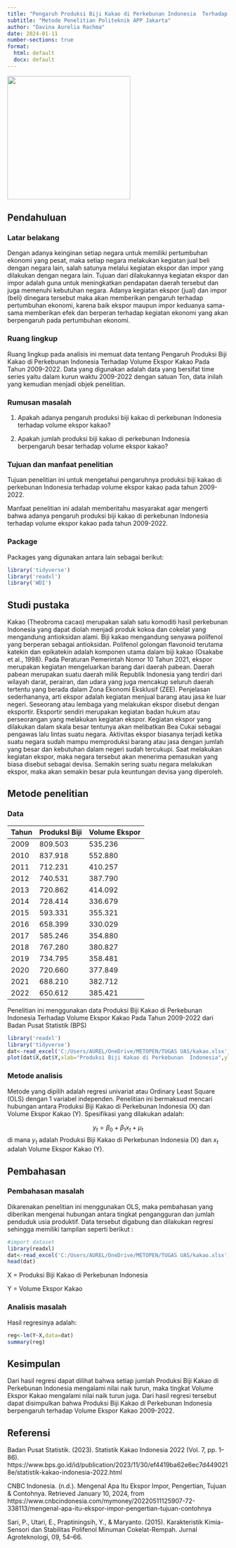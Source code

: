 ---
title: "Pengaruh Produksi Biji Kakao di Perkebunan Indonesia  Terhadap Volume Ekspor Kakao Pada Tahun 2009-2022"
subtitle: "Metode Penelitian Politeknik APP Jakarta"
author: "Davina Aurelia Rachma"
date: 2024-01-11
number-sections: true
format:
  html: default
  docx: default
---

![](poltekapp.jpg){fig-align="center" width="280"}

## Pendahuluan

### Latar belakang

Dengan adanya keinginan setiap negara untuk memiliki pertumbuhan ekonomi yang pesat, maka setiap negara melakukan kegiatan jual beli dengan negara lain, salah satunya melalui kegiatan ekspor dan impor yang dilakukan dengan negara lain. Tujuan dari dilakukannya kegiatan ekspor dan impor adalah guna untuk meningkatkan pendapatan daerah tersebut dan juga memenuhi kebutuhan negara. Adanya kegiatan ekspor (jual) dan impor (beli) dinegara tersebut maka akan memberikan pengaruh terhadap pertumbuhan ekonomi, karena baik ekspor maupun impor keduanya sama-sama memberikan efek dan berperan terhadap kegiatan ekonomi yang akan berpengaruh pada pertumbuhan ekonomi.

### Ruang lingkup

Ruang lingkup pada analisis ini memuat data tentang Pengaruh Produksi Biji Kakao di Perkebunan Indonesia Terhadap Volume Ekspor Kakao Pada Tahun 2009-2022. Data yang digunakan adalah data yang bersifat time series yaitu dalam kurun waktu 2009-2022 dengan satuan Ton, data inilah yang kemudian menjadi objek penelitian.

### Rumusan masalah

1.  Apakah adanya pengaruh produksi biji kakao di perkebunan Indonesia terhadap volume ekspor kakao?

2.  Apakah jumlah produksi biji kakao di perkebunan Indonesia berpengaruh besar terhadap volume ekspor kakao?

### Tujuan dan manfaat penelitian

Tujuan penelitian ini untuk mengetahui pengaruhnya produksi biji kakao di perkebunan Indonesia terhadap volume ekspor kakao pada tahun 2009-2022.

Manfaat penelitian ini adalah memberitahu masyarakat agar mengerti bahwa adanya pengaruh produksi biji kakao di perkebunan Indonesia terhadap volume ekspor kakao pada tahun 2009-2022.

### Package

Packages yang digunakan antara lain sebagai berikut:

```{r}
library('tidyverse')
library('readxl')
library('WDI') 
```

## Studi pustaka

Kakao (Theobroma cacao) merupakan salah satu komoditi hasil perkebunan Indonesia yang dapat diolah menjadi produk kokoa dan cokelat yang mengandung antioksidan alami. Biji kakao mengandung senyawa polifenol yang berperan sebagai antioksidan. Polifenol golongan flavonoid terutama katekin dan epikatekin adalah komponen utama dalam biji kakao (Osakabe et al., 1998). Pada Peraturan Pemerintah Nomor 10 Tahun 2021, ekspor merupakan kegiatan mengeluarkan barang dari daerah pabean. Daerah pabean merupakan suatu daerah milik Republik Indonesia yang terdiri dari wilayah darat, perairan, dan udara yang juga mencakup seluruh daerah tertentu yang berada dalam Zona Ekonomi Eksklusif (ZEE). Penjelasan sederhananya, arti ekspor adalah kegiatan menjual barang atau jasa ke luar negeri. Seseorang atau lembaga yang melakukan ekspor disebut dengan eksportir. Eksportir sendiri merupakan kegiatan badan hukum atau perseorangan yang melakukan kegiatan ekspor. Kegiatan ekspor yang dilakukan dalam skala besar tentunya akan melibatkan Bea Cukai sebagai pengawas lalu lintas suatu negara. Aktivitas ekspor biasanya terjadi ketika suatu negara sudah mampu memproduksi barang atau jasa dengan jumlah yang besar dan kebutuhan dalam negeri sudah tercukupi. Saat melakukan kegiatan ekspor, maka negara tersebut akan menerima pemasukan yang biasa disebut sebagai devisa. Semakin sering suatu negara melakukan ekspor, maka akan semakin besar pula keuntungan devisa yang diperoleh.

## Metode penelitian

### Data

| Tahun | ProduksI Biji | Volume Ekspor |
|-------|---------------|---------------|
| 2009  | 809.503       | 535.236       |
| 2010  | 837.918       | 552.880       |
| 2011  | 712.231       | 410.257       |
| 2012  | 740.531       | 387.790       |
| 2013  | 720.862       | 414.092       |
| 2014  | 728.414       | 336.679       |
| 2015  | 593.331       | 355.321       |
| 2016  | 658.399       | 330.029       |
| 2017  | 585.246       | 354.880       |
| 2018  | 767.280       | 380.827       |
| 2019  | 734.795       | 358.481       |
| 2020  | 720.660       | 377.849       |
| 2021  | 688.210       | 382.712       |
| 2022  | 650.612       | 385.421       |

Penelitian ini menggunakan data Produksi Biji Kakao di Perkebunan Indonesia Terhadap Volume Ekspor Kakao Pada Tahun 2009-2022 dari Badan Pusat Statistik (BPS)

```{r}
library('readxl')
library('tidyverse')
dat<-read_excel('C:/Users/AUREL/OneDrive/METOPEN/TUGAS UAS/kakao.xlsx')
plot(dat$X,dat$Y,xlab="Produksi Biji Kakao di Perkebunan  Indonesia",ylab="Volume Ekspor Kakao")
```

### Metode analisis

Metode yang dipilih adalah regresi univariat atau Ordinary Least Square (OLS) dengan 1 variabel independen. Penelitian ini bermaksud mencari hubungan antara Produksi Biji Kakao di Perkebunan Indonesia (X) dan Volume Ekspor Kakao (Y). Spesifikasi yang dilakukan adalah:

$$
y_{t}=\beta_0 + \beta_1 x_t+\mu_t
$$ di mana $y_t$ adalah Produksi Biji Kakao di Perkebunan Indonesia (X) dan $x_t$ adalah Volume Ekspor Kakao (Y).

## Pembahasan

### Pembahasan masalah

Dikarenakan penelitian ini menggunakan OLS, maka pembahasan yang diberikan mengenai hubungan antara tingkat pengangguran dan jumlah penduduk usia produktif. Data tersebut digabung dan dilakukan regresi sehingga memiliki tampilan seperti berikut :

```{r}
#import dataset
library(readxl)
dat<-read_excel('C:/Users/AUREL/OneDrive/METOPEN/TUGAS UAS/kakao.xlsx')
head(dat)
```

X = Produksi Biji Kakao di Perkebunan Indonesia

Y = Volume Ekspor Kakao

### Analisis masalah

Hasil regresinya adalah:

```{r}
reg<-lm(Y~X,data=dat)
summary(reg)
```

## Kesimpulan

Dari hasil regresi dapat dilihat bahwa setiap jumlah Produksi Biji Kakao di Perkebunan Indonesia mengalami nilai naik turun, maka tingkat Volume Ekspor Kakao mengalami nilai naik turun juga. Dari hasil regresi tersebut dapat disimpulkan bahwa Produksi Biji Kakao di Perkebunan Indonesia berpengaruh terhadap Volume Ekspor Kakao 2009-2022.

## Referensi

Badan Pusat Statistik. (2023). Statistik Kakao Indonesia 2022 (Vol. 7, pp. 1--86). https://www.bps.go.id/id/publication/2023/11/30/ef4419ba62e6ec7d4490218e/statistik-kakao-indonesia-2022.html

CNBC Indonesia. (n.d.). Mengenal Apa Itu Ekspor Impor, Pengertian, Tujuan & Contohnya. Retrieved January 10, 2024, from https://www.cnbcindonesia.com/mymoney/20220511125907-72-338113/mengenal-apa-itu-ekspor-impor-pengertian-tujuan-contohnya

Sari, P., Utari, E., Praptiningsih, Y., & Maryanto. (2015). Karakteristik Kimia-Sensori dan Stabilitas Polifenol Minuman Cokelat-Rempah. Jurnal Agroteknologi, 09, 54--66.
